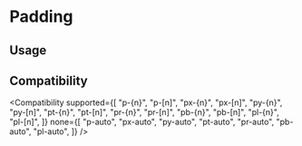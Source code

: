 
# Padding

## Usage

<Usage />

## Compatibility

<Compatibility
  supported={[
    "p-{n}",
    "p-[n]",
    "px-{n}",
    "px-[n]",
    "py-{n}",
    "py-[n]",
    "pt-{n}",
    "pt-[n]",
    "pr-{n}",
    "pr-[n]",
    "pb-{n}",
    "pb-[n]",
    "pl-{n}",
    "pl-[n]",
  ]}
  none={[
    "p-auto",
    "px-auto",
    "py-auto",
    "pt-auto",
    "pr-auto",
    "pb-auto",
    "pl-auto",
  ]}
/>
